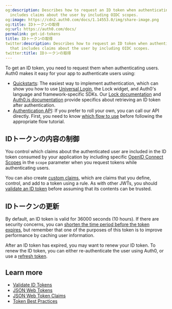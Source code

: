 ```yaml
---
og:description: Describes how to request an ID token when authenticating users that
  includes claims about the user by including OIDC scopes.
og:image: https://cdn2.auth0.com/docs/1.14553.0/img/share-image.png
og:title: IDトークンの取得
og:url: https://auth0.com/docs/
permalink: get-id-tokens
title: IDトークンの取得
twitter:description: Describes how to request an ID token when authenticating users
  that includes claims about the user by including OIDC scopes.
twitter:title: IDトークンの取得
---
```


To get an <Tooltip tip="ID Token: Credential meant for the client itself, rather than for accessing a resource." cta="View Glossary" href="/docs/glossary?term=ID+token">ID token</Tooltip>, you need to request them when authenticating users. Auth0 makes it easy for your app to authenticate users using:

* [Quickstarts](/docs/quickstarts): The easiest way to implement authentication, which can show you how to use [Universal Login](/docs/authenticate/login/auth0-universal-login), the Lock widget, and Auth0's language and framework-specific SDKs. Our [Lock documentation](/docs/libraries/lock) and [Auth0.js documentation](/docs/libraries/auth0js) provide specifics about retrieving an ID token after authentication.
* [Authentication API](https://auth0.com/docs/api/authentication): If you prefer to roll your own, you can call our API directly. First, you need to know [which flow to use](/docs/get-started/authentication-and-authorization-flow/which-oauth-2-0-flow-should-i-use) before following the appropriate flow tutorial.

## IDトークンの内容の制御

You control which claims about the authenticated user are included in the ID token consumed by your application by including specific [OpenID Connect Scopes](/docs/get-started/apis/scopes/openid-connect-scopes) in the `scope` parameter when you request tokens while authenticating users.

You can also create [custom claims](/docs/secure/tokens/json-web-tokens/json-web-token-claims), which are claims that you define, control, and add to a token using a rule. As with other <Tooltip tip="JSON Web Token (JWT): Standard ID Token format (and often Access Token format) used to represent claims securely between two parties." cta="View Glossary" href="/docs/glossary?term=JWTs">JWTs</Tooltip>, you should [validate an ID token](/docs/secure/tokens/id-tokens/validate-id-tokens) before assuming that its contents can be trusted.

## IDトークンの更新

By default, an ID token is valid for 36000 seconds (10 hours). If there are security concerns, you can [shorten the time period before the token expires](/docs/secure/tokens/id-tokens/update-id-token-lifetime), but remember that one of the purposes of this token is to improve performance by caching user information.

After an ID token has expired, you may want to renew your ID token. To renew the ID token, you can either re-authenticate the user using Auth0, or use a [refresh token](/docs/secure/tokens/refresh-tokens).

## Learn more

* [Validate ID Tokens](/docs/secure/tokens/id-tokens/validate-id-tokens)
* [JSON Web Tokens](/docs/secure/tokens/json-web-tokens)
* [JSON Web Token Claims](/docs/secure/tokens/json-web-tokens/json-web-token-claims)
* [Token Best Practices](/docs/secure/tokens/token-best-practices)